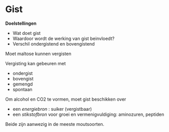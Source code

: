 # Gist

**Doelstellingen**

-  Wat doet gist
-  Waardoor wordt de werking van gist beinvloedt?
-  Verschil ondergistend en bovengistend


Moet maltose kunnen vergisten

Vergisting kan gebeuren met 

-  ondergist
-  bovengist
-  gemengd
-  spontaan

Om alcohol en CO2 te vormen, moet gist beschikken over

-  een *energiebron* : suiker (vergistbaar)
-  een *stikstofbron* voor groei en vermenigvuldiging: aminozuren, peptiden

Beide zijn aanwezig in de meeste moutsoorten.